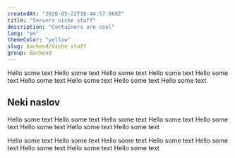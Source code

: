 ```yaml
---
createdAt: "2020-05-22T18:44:57.968Z"
title: "Servers niche stuff"
description: "Containers are cool"
lang: "en"
themeColor: "yellow"
slug: backend/niche stuff
group: Backend
---
```


Hello some text
Hello some text
Hello some text
Hello some text
Hello some text
Hello some text
Hello some text
Hello some text
Hello some text

## Neki naslov

Hello some text
Hello some text
Hello some text
Hello some text
Hello some text
Hello some text
Hello some text
Hello some text

Hello some text
Hello some text
Hello some text
Hello some text
Hello some text
Hello some text
Hello some text
Hello some text
